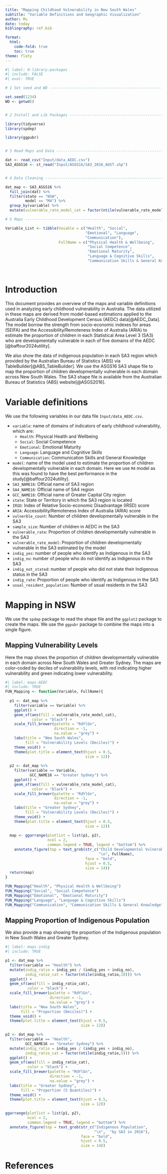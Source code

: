 ```yaml
---
title: "Mapping Childhood Vulnerability in New South Wales"
subtitle: "Variable Definitions and Geographic Visualization"
author: Mu
date: today
bibliography: ref.bib

format:
  html:
    code-fold: true
    toc: true             
theme: flaty
---
```


```r
#| label: 0-library-packages
#| include: FALSE
#| eval: TRUE

# 1 Set seed and WD -------------------------------------------------------

set.seed(1234)
WD <- getwd()


# 2 Install and Lib Packages ----------------------------------------------

library(tidyverse)
library(spdep)

library(ggpubr)


# 3 Read Maps and Data ----------------------------------------------------

dat <- read_csv("Input/data_AEDC.csv") 
SA3_ASGS16 <- st_read("Input/ASGS16/SA3_2016_AUST.shp")


# 4 Data Cleaning ---------------------------------------------------------

dat_map <- SA3_ASGS16 %>%
  full_join(dat) %>%
  filter(state == "NSW",
         model == "M4") %>%
  group_by(variable) %>%
  mutate(vulnerable_rate_model_cat = factor(ntile(vulnerable_rate_model, 10)))

# 5 Maps ------------------------------------------------------------------

Variable_List <- tibble(Vaiable = c("Health", "Social",
                                    "Emotional", "Language", 
                                    "Communication"),
                        FullName = c("Physical Health & Wellbeing",
                                     "Social Competence",
                                     "Emotional Maturity",
                                     "Language & Cognitive Skills",
                                     "Communication Skills & General Knowledge"))




```

# Introduction

This document provides an overview of the maps and variable definitions used in analyzing early childhood vulnerability in Australia. The data utilized in these maps are derived from model-based estimations applied to the Australia Early Childhood Development Census (AEDC) data[@AEDC_Data]. The model borrow the strength from socio-economic indexes for areas (SEIFA) and the Accessibility/Remoteness Index of Australia (ARIA) to estimate the proportion of children in each Statistical Area Level 3 (SA3) who are developmentally vulnerable in each of five domains of the AEDC [@baffour2024utility].

We also show the data of indigenous population in each SA3 region which provided by the Australian Bureau of Statistics (ABS) via TableBuilder[@ABS_TableBuilder].
We use the ASGS16 SA3 shape file to map the proportion of children developmentally vulnerable in each domain across New South Wales. The SA3 shape file is available from the Australian Bureau of Statistics (ABS) website[@ASGS2016].

# Variable definitions

We use the following variables in our data file `Input/data_AEDC.csv`.

-   `variable`: name of domains of indicators of early childhood vulnerability, which are:
    -   `Health`: Physical Health and Wellbeing
    -   `Social`: Social Competence
    -   `Emotional`: Emotional Maturity
    -   `Language`: Language and Cognitive Skills
    -   `Communication`: Communication Skills and General Knowledge
-   `model`: name of the model used to estimate the proportion of children developmentally vulnerable in each domain. Here we use `M4` model as this was found to have the best performance in the study[@baffour2024utility].
-   `SA3_NAME16`: Official name of SA3 region
-   `SA4_NAME16`: Official name of SA4 region
-   `GCC_NAME16`: Official name of Greater Capital City region
-   `state`: State or Territory in which the SA3 region is located
-   `IRSD`: Index of Relative Socio-economic Disadvantage (IRSD) score
-   `ARIA`: Accessibility/Remoteness Index of Australia (ARIA) score
-   `vulnerble_count`: Number of children developmentally vulnerable in the SA3
-   `sample_size`: Number of children in AEDC in the SA3
-   `vulnerable_rate`: Proportion of children developmentally vulnerable in the SA3
-   `vulnerable_rate_model`: Proportion of children developmentally vulnerable in the SA3 estimated by the model
-   `indig_yes`: number of people who identify as Indigenous in the SA3
-   `indig_no`: number of people who do not identify as Indigenous in the SA3
-   `indig_not_stated`: number of people who did not state their Indigenous status in the SA3
-   `indig_rate`: Proportion of people who identify as Indigenous in the SA3
-   `usual_resident_population`: Number of usual residents in the SA3

# Mapping in NSW

We use the `spdep` package to read the shape file and the `ggplot2` package to create the maps. We use the `ggpubr` package to combine the maps into a single figure.

## Mapping Vulnerability Levels

Here the map shows the proportion of children developmentally vulnerable in each domain across New South Wales and Greater Sydney. The maps are color-coded by deciles of vulnerability levels, with red indicating higher vulnerability and green indicating lower vulnerability.

```r
#| label: maps-AEDC
#| include: TRUE
FUN_Mapping <- function(Variable, FullName){
  
  p1 <- dat_map %>%
    filter(variable == Variable) %>%
    ggplot() +
    geom_sf(aes(fill = vulnerable_rate_model_cat),
            color = "black") +
    scale_fill_brewer(palette = "RdYlGn",
                      direction = -1,
                      na.value = "grey") + 
    labs(title = "New South Wales",
         fill = "Vulnerability Levels (Deciles)") +
    theme_void() +
    theme(plot.title = element_text(hjust = 0.5,
                                    size = 12))
  
  p2 <- dat_map %>%
    filter(variable == Variable,
           GCC_NAME16 == "Greater Sydney") %>%
    ggplot() +
    geom_sf(aes(fill = vulnerable_rate_model_cat),
            color = "black") +
    scale_fill_brewer(palette = "RdYlGn",
                      direction = -1,
                      na.value = "grey") + 
    labs(title = "Greater Sydney",
         fill = "Vulnerability Levels (Deciles)") +
    theme_void() +
    theme(plot.title = element_text(hjust = 0.5,
                                    size = 12))
  
  map <- ggarrange(plotlist = list(p1, p2),
                   ncol = 2,
                   common.legend = TRUE, legend = "bottom") %>%
    annotate_figure(top = text_grob(str_c("Child Developmental Vulnerability by SA3 in 2018",
                                          "\n", FullName), 
                                    face = "bold",
                                    hjust = 0.5,
                                    size = 14))
  return(map)
}

FUN_Mapping("Health", "Physical Health & Wellbeing")
FUN_Mapping("Social", "Social Competence")
FUN_Mapping("Emotional", "Emotional Maturity")
FUN_Mapping("Language", "Language & Cognitive Skills")
FUN_Mapping("Communication", "Communication Skills & General Knowledge")

```

## Mapping Proportion of Indigenous Population

We also provide a map showing the proportion of the Indigenous population in New South Wales and Greater Sydney.

```r
#| label: maps-indig
#| include: TRUE

p1 <- dat_map %>%
  filter(variable == "Health") %>%
  mutate(indig_ratio = indig_yes / (indig_yes + indig_no),
         indig_ratio_cat = factor(ntile(indig_ratio,10))) %>%
  ggplot() +
  geom_sf(aes(fill = indig_ratio_cat),
          color = "black") +
  scale_fill_brewer(palette = "RdYlGn",
                    direction = -1,
                    na.value = "grey") + 
  labs(title = "New South Wales",
       fill = "Proportion (Deciles)") +
  theme_void() +
  theme(plot.title = element_text(hjust = 0.5,
                                  size = 12))

p2 <- dat_map %>%
  filter(variable == "Health",
         GCC_NAME16 == "Greater Sydney") %>%
  mutate(indig_ratio = indig_yes / (indig_yes + indig_no),
         indig_ratio_cat = factor(ntile(indig_ratio,5))) %>%
  ggplot() +
  geom_sf(aes(fill = indig_ratio_cat),
          color = "black") +
  scale_fill_brewer(palette = "RdYlGn",
                    direction = -1,
                    na.value = "grey") + 
  labs(title = "Greater Sydney",
       fill = "Proportion (5 Quantiles)") +
  theme_void() +
  theme(plot.title = element_text(hjust = 0.5,
                                  size = 12))

ggarrange(plotlist = list(p1, p2),
          ncol = 2,
          common.legend = TRUE, legend = "bottom") %>%
  annotate_figure(top = text_grob(str_c("Indigenous Population",
                                        "\n",  "by SA3 in 2016"), 
                                  face = "bold",
                                  hjust = 0.5,
                                  size = 14))

```

# References {.appendix}

::: {#refs}
:::
